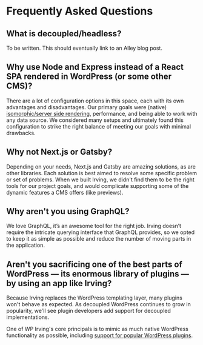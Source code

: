<Meta title="Intro/Frequently Asked Questions" />

# Frequently Asked Questions

## What is decoupled/headless?
To be written. This should eventually link to an Alley blog post.

## Why use Node and Express instead of a React SPA rendered in WordPress (or some other CMS)?

There are a lot of configuration options in this space, each with its own advantages and disadvantages. Our primary goals were (native) [isomorphic/server side rendering](?path=/docs/concepts-server-side-rendering--page), performance, and being able to work with any data source. We considered many setups and ultimately found this configuration to strike the right balance of meeting our goals with minimal drawbacks.

## Why not Next.js or Gatsby?

Depending on your needs, Next.js and Gatsby are amazing solutions, as are other libraries. Each solution is best aimed to resolve some specific problem or set of problems. When we built Irving, we didn't find them to be the right tools for our project goals, and would complicate supporting some of the dynamic features a CMS offers (like previews).

## Why aren't you using GraphQL?

We love GraphQL, it’s an awesome tool for the right job. Irving doesn’t require the intricate querying interface that GraphQL provides, so we opted to keep it as simple as possible and reduce the number of moving parts in the application.

## Aren't you sacrificing one of the best parts of WordPress &mdash; its enormous library of plugins &mdash; by using an app like Irving?

Because Irving replaces the WordPress templating layer, many plugins won't behave as expected. As decoupled WordPress continues to grow in popularity, we'll see plugin developers add support for decoupled implementations.

One of WP Irving's core principals is to mimic as much native WordPress functionality as possible, including [support for popular WordPress plugins](?path=/docs/integrations-supported-wordpress-plugins--page).

